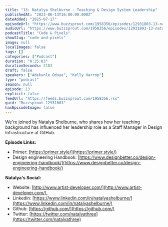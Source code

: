 ```yaml
---
title: "13: Natalya Shelburne - Teaching & Design System Leadership"
publishedAt: "2023-06-13T16:00:00.000Z"
dateAdded: "2025-07-17"
episodeUrl: "https://www.buzzsprout.com/1958356/episodes/12931803-13-natalya-shelburne-teaching-design-system-leadership.mp3"
audioUrl: "https://www.buzzsprout.com/1958356/episodes/12931803-13-natalya-shelburne-teaching-design-system-leadership.mp3"
podcastTitle: "Code & Pixels"
showSlug: "code-and-pixels"
image: null
localImages: false
tags: []
categories: ["Podcast"]
duration: "0:35:03"
durationSeconds: 2103
draft: false
speakers: ["Adekunle Oduye", "Kelly Harrop"]
type: "podcast"
season: null
episode: 13
explicit: false
feedUrl: "https://feeds.buzzsprout.com/1958356.rss"
guid: "Buzzsprout-12931803"
hasEpisodeImage: false
---
```

We're joined by Natalya Shelburne, who shares how her teaching background has influenced her leadership role as a Staff Manager in Design Infrastructure at GitHub.  
  
**Episode Links:**

-   Primer: [https://primer.style/](https://primer.style/)
-   Design engineering Handbook: [https://www.designbetter.co/design-engineering-handbook/](https://www.designbetter.co/design-engineering-handbook/)

**Natalya's Social:**

-   Website: [http://www.artist-developer.com/](http://www.artist-developer.com/) 
-   Linkedin: [https://www.linkedin.com/in/natalyashelburne/](https://www.linkedin.com/in/natalyashelburne/)
-   Github: [https://github.com/](https://github.com/)
-   Twitter: [https://twitter.com/natalyathree](https://twitter.com/natalyathree)
